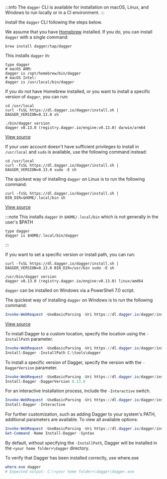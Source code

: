 
:::info
The `dagger` CLI is available for installation on macOS, Linux, and Windows to run locally or in a CI environment.
:::

Install the `dagger` CLI following the steps below.

<Tabs>
<TabItem value="macOS">

We assume that you have [Homebrew](https://brew.sh/) installed. If you do, you can install `dagger` with a single command:

```shell
brew install dagger/tap/dagger
```

This installs `dagger` in:

```shell
type dagger
# macOS ARM:
dagger is /opt/homebrew/bin/dagger
# macOS Intel:
dagger is /usr/local/bin/dagger
```

If you do not have Homebrew installed, or you want to install a specific version of `dagger`, you can run:

```shell
cd /usr/local
curl -fsSL https://dl.dagger.io/dagger/install.sh | DAGGER_VERSION=0.13.0 sh

./bin/dagger version
dagger v0.13.0 (registry.dagger.io/engine:v0.13.0) darwin/arm64
```
[View source](https://github.com/dagger/dagger/blob/main/install.sh)

If your user account doesn't have sufficient privileges to install in `/usr/local` and `sudo` is available, use the following command instead:

```shell
cd /usr/local
curl -fsSL https://dl.dagger.io/dagger/install.sh | DAGGER_VERSION=0.13.0 sudo -E sh
```

</TabItem>

<TabItem value="Linux">

The quickest way of installing `dagger` on Linux is to run the following command:

```shell
curl -fsSL https://dl.dagger.io/dagger/install.sh | BIN_DIR=$HOME/.local/bin sh
```
[View source](https://github.com/dagger/dagger/blob/main/install.sh)

:::note
This installs `dagger` in `$HOME/.local/bin` which is not generally in the user's $PATH

```shell
type dagger
dagger is $HOME/.local/bin/dagger
```
:::


If you want to set a specific version or install path, you can run:

```shell
curl -fsSL https://dl.dagger.io/dagger/install.sh | DAGGER_VERSION=0.13.0 BIN_DIR=/usr/bin sudo -E sh

/usr/bin/dagger version
dagger v0.13.0 (registry.dagger.io/engine:v0.13.0) linux/amd64
```

</TabItem>

<TabItem value="Windows">

`dagger` can be installed on Windows via a PowerShell 7.0 script.

The quickest way of installing `dagger` on Windows is to run the following command:

```powershell
Invoke-WebRequest -UseBasicParsing -Uri https://dl.dagger.io/dagger/install.ps1 | Invoke-Expression; Install-Dagger
```
[View source](https://github.com/dagger/dagger/blob/main/install.ps1)

To install Dagger to a custom location, specify the location using the `-InstallPath` parameter.

```powershell
Invoke-WebRequest -UseBasicParsing -Uri https://dl.dagger.io/dagger/install.ps1 | Invoke-Expression;
Install-Dagger -InstallPath C:\tools\dagger
```

To install a specific version of Dagger, specify the version with the `-DaggerVersion` parameter.

```powershell
Invoke-WebRequest -UseBasicParsing -Uri https://dl.dagger.io/dagger/install.ps1 | Invoke-Expression;
Install-Dagger -DaggerVersion 0.13.0
```

For an interactive installation process, include the `-Interactive` switch.

```powershell
Invoke-WebRequest -UseBasicParsing -Uri https://dl.dagger.io/dagger/install.ps1 | Invoke-Expression;
Install-Dagger -Interactive
```

For further customization, such as adding Dagger to your system's PATH, additional parameters are available. To view all available options:

```powershell
Invoke-WebRequest -UseBasicParsing -Uri https://dl.dagger.io/dagger/install.ps1 | Invoke-Expression;
Get-Command -Name Install-Dagger -Syntax
```

By default, without specifying the `-InstallPath`, Dagger will be installed in the `<your home folder>\dagger` directory.

To verify that Dagger has been installed correctly, use where.exe

```powershell
where.exe dagger
# Expected output: C:\<your home folder>\dagger\dagger.exe
```

</TabItem>

</Tabs>
